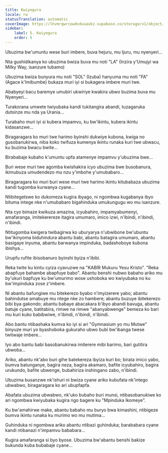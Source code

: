 ```yaml
---
title: Kwiyegura
locale: rw
statusTranslation: automatic
coverImage: https://lhvmrqwrcowdvduuaukz.supabase.co/storage/v1/object/public/strapi-uploads/small_cover-tratado-de-psicologia-revolucionaria.webp-5e15e1cec4e0ebebcde5d7fc7565d8fd.webp
sidebar:
    label: 5. Kwiyegura
    order: 5
---
```

Ubuzima bw'umuntu wese buri imbere, buva hejuru, mu Ijuru, mu nyenyeri...

Nta gushidikanya ko ubuzima bwiza buva mu noti "LA" (Inzira y'Umujyi wa Milky Way, isanzure tubamo)

Ubuzima bwiza bunyura mu noti "SOL" (Izuba) hanyuma mu noti "FA" (Agace k'Imibumbe) bukaza muri iyi si bukagera imbere muri twe.

Ababyeyi bacu baremye umubiri ukwiriye kwakira ubwo buzima buva mu Nyenyeri...

Turakorana umwete twiyubaka kandi tukitangira abandi, tuzagaruka dutsinze mu nda ya Urania...

Turabaho muri iyi si kubera impamvu, ku bw'ikintu, kubera ikintu kidasanzwe...

Biragaragara ko muri twe harimo byinshi dukwiye kubona, kwiga no gusobanukirwa, niba koko twifuza kumenya ikintu runaka kuri twe ubwacu, ku buzima bwacu bwite...

Birababaje kubaho k'umuntu upfa atamenye impamvu y'ubuzima bwe...

Buri wese muri twe agomba kwishakira icyo ubuzima bwe busobanura, ikimubuza umudendezo mu nzu y'imbohe y'umubabaro...

Biragaragara ko muri buri wese muri twe harimo ikintu kitubabaza ubuzima kandi tugomba kurwanya cyane...

Ntibitegetswe ko dukomeza kugira ibyago, ni ngombwa kugabanya ibyo bituma intege nke n'umubabaro bigahinduka umukungugu wo mu isanzure.

Nta cyo bimaze kwikuza amazina, icyubahiro, impamyabumenyi, amafaranga, imitekerereze itagira umumaro, imico izwi, n'ibindi, n'ibindi, n'ibindi.

Ntitugomba kwigera twibagirwa ko uburyarya n'ubwibone bw'ubuntu bw'ikinyoma biduhindura abantu babi, abantu batagira umumaro, abantu basigaye inyuma, abantu barwanya impinduka, badashoboye kubona ibishya...

Urupfu rufite ibisobanuro byinshi byiza n'ibibi.

Reka twite ku kintu cyiza cyavuzwe na "KABIR Mukuru Yesu Kristo". "Reka abapfuye bahambe abapfuye babo". Abantu benshi nubwo babaho ariko mu by'ukuri bapfuye ku bw'umurimo wose ushoboka wo kwiyubaka no ku bw'impinduka zose z'imbere.

Ni abantu bafungiwe mu bitekerezo byabo n'imyizerere yabo; abantu bahindutse amabuye mu ntege nke zo hambere; abantu buzuye ibitekerezo bibi bya gakondo; abantu babaye abacakara b'ibyo abandi bavuga, abantu batuje cyane, batitabira, rimwe na rimwe "abanyabwenge" bemeza ko bari mu kuri kuko babibwiwe, n'ibindi, n'ibindi, n'ibindi.

Abo bantu ntibashaka kumva ko iyi si ari "Gymnasium yo mu Mutwe" binyuze muri yo byashoboka gukuraho ubwo bubi bw'ibanga twese twitwaje imbere...

Iyo abo bantu babi basobanukirwa imiterere mibi barimo, bari gutitira ubwoba...

Ariko, abantu nk'abo buri gihe batekereza ibyiza kuri bo; birata imico yabo, bumva batunganye, bagira neza, bagira akamaro, bafite icyubahiro, bagira urukundo, bafite ubwenge, bubahiriza inshingano zabo, n'ibindi.

Ubuzima busanzwe nk'ishuri ni bwiza cyane ariko kubufata nk'intego ubwabwo, biragaragara ko ari ubupfapfa.

Abafata ubuzima ubwabwo, nk'uko bubaho buri munsi, ntibasobanukiwe ko ari ngombwa kwiyubaka kugira ngo bagere ku "Mpinduka Ikomeye".

Ku bw'amahirwe make, abantu babaho mu buryo bwa kimashini, ntibigeze bumva ikintu runaka ku murimo wo mu mutima...

Guhinduka ni ngombwa ariko abantu ntibazi guhinduka; barababara cyane kandi ntibanazi n'impamvu bababara...

Kugira amafaranga si byo byose. Ubuzima bw'abantu benshi bakize bukunda kuba bubabaje cyane...

